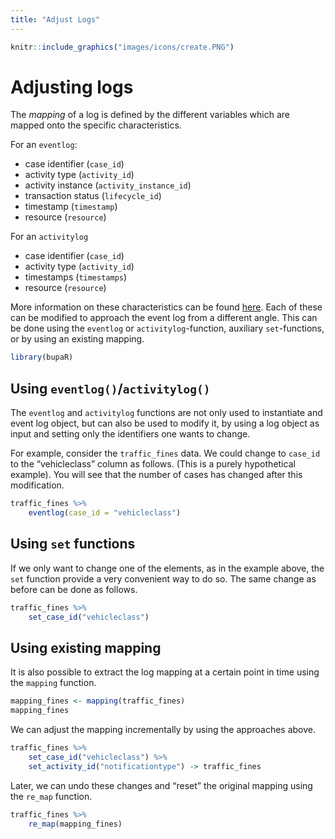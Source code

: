 ```yaml
---
title: "Adjust Logs"
---
```


```r
knitr::include_graphics("images/icons/create.PNG")
```

# Adjusting logs

The _mapping_ of a log is defined by the different variables which are mapped onto the specific characteristics.

For an `eventlog`:

*	case identifier (`case_id`)
*	activity type (`activity_id`)
*	activity instance (`activity_instance_id`)
*	transaction status (`lifecycle_id`) 
* 	timestamp (`timestamp`)
*	resource (`resource`)

For an `activitylog`

*	case identifier (`case_id`)
*	activity type (`activity_id`)
* 	timestamps (`timestamps`)
*	resource (`resource`)

More information on these characteristics can be found [here](http://bupar.net/creating_eventlogs.html). Each of these can be modified to approach the event log from a different angle. This can be done using the `eventlog` or `activitylog`-function, auxiliary  `set`-functions, or by using an existing mapping.

```r
library(bupaR)
```


## Using `eventlog()`/`activitylog()` 

The `eventlog` and `activitylog` functions are not only used to instantiate and event log object, but can also be used to modify it, by using a log object as input and setting only the identifiers one wants to change. 

For example, consider the `traffic_fines` data. We could change to `case_id` to the "vehicleclass" column as follows. (This is a purely hypothetical example). You will see that the number of cases has changed after this modification. 

```r
traffic_fines %>%
	eventlog(case_id = "vehicleclass")
```

## Using `set` functions

If we only want to change one of the elements, as in the example above, the `set` function provide a very convenient way to do so. The same change as before can be done as follows.

```r
traffic_fines %>%
	set_case_id("vehicleclass")
```

## Using existing mapping

It is also possible to extract the log mapping at a certain point in time using the `mapping` function.

```r
mapping_fines <- mapping(traffic_fines)
mapping_fines
```

We can adjust the mapping incrementally by using the approaches above.

```r
traffic_fines %>%
	set_case_id("vehicleclass") %>%
	set_activity_id("notificationtype") -> traffic_fines
```

Later, we can undo these changes and "reset" the original mapping using the `re_map` function. 

```r
traffic_fines %>%
	re_map(mapping_fines)
```
